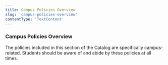 ```yaml
---
title: Campus Policies Overview
slug: 'campus-policies-overview'
contentType: 'TextContent'
---
```


### Campus Policies Overview

The policies included in this section of the Catalog are specifically campus-related. Students
should be aware of and abide by these policies at all times.
